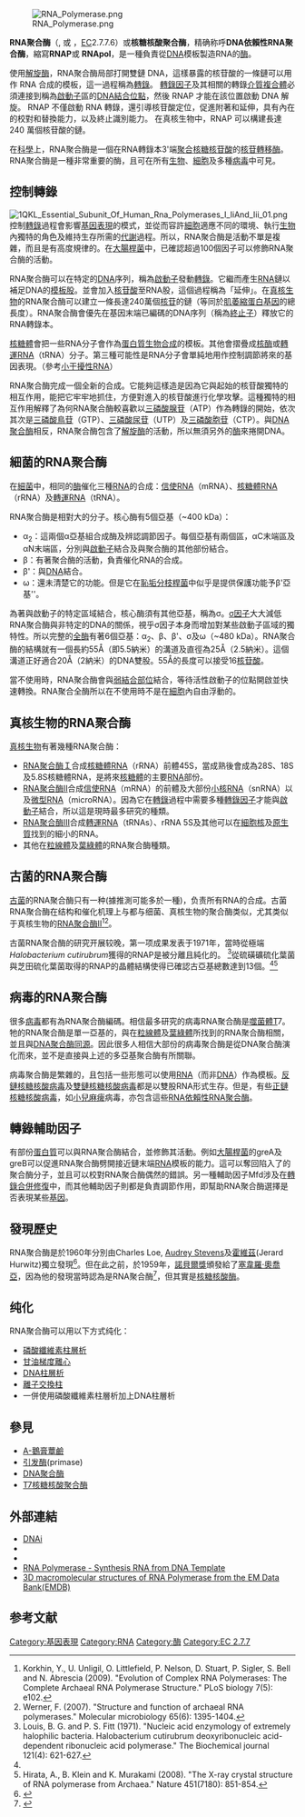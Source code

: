{{Multiple issues|
{{Expert|time=2017-03-10}}
{{Refimprove|time=2021-08-10T07:42:50+00:00}}
}}
{{NoteAT|G1=生命科学}}
{{not|RNA複製酶}}
{{infobox enzyme
| Name = DNA-Directed RNA Polymerase
| EC_number = 2.7.7.6
| CAS_number = 9014-24-8
| IUBMB_EC_number = 2/7/7/6
| GO_code = 0034062
| image = 5iy8.jpg
| width = 270
| caption = RNA Polymerase hetero27mer, Human
}}
[[File:RNA_Polymerase.png|thumb]]

'''RNA聚合酶'''（{{lang|en|RNA polymerase}}, 或 {{lang|en|DNA-dependent RNA polymerase}}，[[EC編號|EC]]2.7.7.6）或'''核糖核酸聚合酶'''，精确称呼'''DNA依賴性RNA聚合酶'''，縮寫'''RNAP'''或 '''RNApol'''，是一種負責從[[DNA|DNA]]模板製造RNA的[[酶|酶]]。

使用[[解旋酶|解旋酶]]，RNA聚合酶局部打開雙鏈 DNA，這樣暴露的核苷酸的一條鏈可以用作 RNA 合成的模板，這一過程稱為[[轉錄|轉錄]]。 [[轉錄因子|轉錄因子]]及其相關的轉錄[[中介體|介質複合體]]必須連接到稱為[[啟動子|啟動子]]區的[[DNA結合位點|DNA結合位點]]，然後 RNAP 才能在該位置啟動 DNA 解旋。 RNAP 不僅啟動 RNA 轉錄，還引導核苷酸定位，促進附著和延伸，具有內在的校對和替換能力，以及終止識別能力。 在真核生物中，RNAP 可以構建長達 240 萬個核苷酸的鏈。

在[[科學|科學]]上，RNA聚合酶是一個在RNA轉錄本3'端[[聚合|聚合]][[核糖核苷酸|核糖核苷酸]]的[[核苷轉移酶|核苷轉移酶]]。RNA聚合酶是一種非常重要的酶，且可在所有[[生物|生物]]、[[細胞|細胞]]及多種[[病毒|病毒]]中可見。

== 控制轉錄 ==
[[File:1QKL_Essential_Subunit_Of_Human_Rna_Polymerases_I_IiAnd_Iii_01.png|thumb]]
控制[[轉錄|轉錄]]過程會影響[[基因表現|基因表現]]的模式，並從而容許[[細胞|細胞]]適應不同的環境、執行[[生物|生物]]內獨特的角色及維持生存所需的[[代謝|代謝]]過程。所以，RNA聚合酶是活動不單是複雜，而且是有高度規律的。在[[大腸桿菌|大腸桿菌]]中，已確認超過100個因子可以修飾RNA聚合酶的活動。

RNA聚合酶可以在特定的[[DNA|DNA]]序列，稱為[[啟動子|啟動子]]發動[[轉錄|轉錄]]。它繼而產生[[RNA|RNA]]鏈以補足DNA的[[模板股|模板股]]。並會加入[[核苷酸|核苷酸]]至RNA股，這個過程稱為「延伸」。在[[真核生物|真核生物]]的RNA聚合酶可以建立一條長達240萬個[[核苷|核苷]]的鏈（等同於[[肌萎縮蛋白|肌萎縮蛋白]][[基因|基因]]的總長度）。RNA聚合酶會優先在基因末端已編碼的DNA序列（稱為[[終止子|終止子]]）釋放它的RNA轉錄本。

[[核糖體|核糖體]]會把一些RNA分子會作為[[蛋白質生物合成|蛋白質生物合成]]的模板。其他會摺疊成[[核酶|核酶]]或[[轉運RNA|轉運RNA]]（tRNA）分子。第三種可能性是RNA分子會單純地用作控制調節將來的基因表現。（參考[[小干擾性RNA|小干擾性RNA]]）

RNA聚合酶完成一個全新的合成。它能夠這樣造是因為它與起始的核苷酸獨特的相互作用，能把它牢牢地抓住，方便對進入的核苷酸進行化學攻擊。這種獨特的相互作用解釋了為何RNA聚合酶較喜歡以[[三磷酸腺苷|三磷酸腺苷]]（ATP）作為轉錄的開始，依次其次是[[三磷酸鳥苷|三磷酸鳥苷]]（GTP）、[[三磷酸尿苷|三磷酸尿苷]]（UTP）及[[三磷酸胞苷|三磷酸胞苷]]（CTP）。與[[DNA聚合酶|DNA聚合酶]]相反，RNA聚合酶包含了[[解旋酶|解旋酶]]的活動，所以無須另外的[[酶|酶]]來捲開DNA。

== 細菌的RNA聚合酶 ==
在[[細菌|細菌]]中，相同的[[酶|酶]]催化三種[[RNA|RNA]]的合成：[[信使RNA|信使RNA]]（mRNA）、[[核糖體RNA|核糖體RNA]]（rRNA）及[[轉運RNA|轉運RNA]]（tRNA）。 

RNA聚合酶是相對大的分子。核心酶有5個亞基（~400 kDa）：
* α<sub>2</sub>：這兩個α亞基組合成酶及辨認調節因子。每個亞基有兩個區，αC末端區及αN末端區，分別與[[啟動子|啟動子]]結合及與聚合酶的其他部份結合。
* β：有著聚合酶的活動，負責催化RNA的合成。
* β'：與[[DNA|DNA]]結合。
* ω：還未清楚它的功能。但是它在[[恥垢分枝桿菌|恥垢分枝桿菌]]中似乎是提供保護功能予β'亞基''。

為著與啟動子的特定區域結合，核心酶須有其他亞基，稱為σ。[[σ因子|σ因子]]大大減低RNA聚合酶與非特定的DNA的關係，視乎σ因子本身而增加對某些啟動子區域的獨特性。所以完整的[[全酶|全酶]]有著6個亞基：α<sub>2</sub>、β、β'、σ及ω（~480 kDa）。RNA聚合酶的結構就有一個長約55Å（即5.5納米）的溝道及直徑為25Å（2.5納米）。這個溝道正好適合20Å（2納米）的DNA雙股。55Å的長度可以接受16[[核苷酸|核苷酸]]。

當不使用時，RNA聚合酶會與[[弱結合部位|弱結合部位]]結合，等待活性啟動子的位點開啟並快速轉換。RNA聚合全酶所以在不使用時不是在[[細胞|細胞]]內自由浮動的。

== 真核生物的RNA聚合酶 ==
[[真核生物|真核生物]]有著幾種RNA聚合酶：
* [[RNA聚合酶I|RNA聚合酶Ｉ]]合成[[核糖體RNA|核糖體RNA]]（rRNA）前體45S，當成熟後會成為28S、18S及5.8S核糖體RNA，是將來[[核糖體|核糖體]]的主要[[RNA|RNA]]部份。 
* [[RNA聚合酶II|RNA聚合酶Ⅱ]]合成[[信使RNA|信使RNA]]（mRNA）的前體及大部份[[小核RNA|小核RNA]]（snRNA）以及[[微型RNA|微型RNA]]（microRNA）。因為它在[[轉錄|轉錄]]過程中需要多種[[轉錄因子|轉錄因子]]才能與[[啟動子|啟動子]]結合，所以這是現時最多研究的種類。
* [[RNA聚合酶III|RNA聚合酶Ⅲ]]合成[[轉運RNA|轉運RNA]]（tRNAs）、rRNA 5S及其他可以在[[細胞核|細胞核]]及[[原生質|原生質]]找到的細小的RNA。
* 其他在[[粒線體|粒線體]]及[[葉綠體|葉綠體]]的RNA聚合酶種類。

== 古菌的RNA聚合酶 ==
[[古菌|古菌]]的RNA聚合酶只有一种(據推測可能多於一種)，负责所有RNA的合成。古菌RNA聚合酶在结构和催化机理上与都与细菌、真核生物的聚合酶类似，尤其类似于真核生物的[[RNA聚合酶Ⅱ|RNA聚合酶Ⅱ]]<ref name="#1">Korkhin, Y., U. Unligil, O. Littlefield, P. Nelson, D. Stuart, P. Sigler, S. Bell and N. Abrescia (2009). "Evolution of Complex RNA Polymerases: The Complete Archaeal RNA Polymerase Structure." PLoS biology 7(5): e102.</ref><ref>Werner, F. (2007). "Structure and function of archaeal RNA polymerases." Molecular microbiology 65(6): 1395-1404.</ref>。

古菌RNA聚合酶的研究开展较晚，第一项成果发表于1971年，當時從極端{{link-en|嗜鹽菌|Halophile}}''Halobacterium cutirubrum''獲得的RNAP是被分離且純化的。
<ref>Louis, B. G. and P. S. Fitt (1971). "Nucleic acid enzymology of extremely halophilic bacteria. Halobacterium cutirubrum deoxyribonucleic acid-dependent ribonucleic acid polymerase." The Biochemical journal 121(4): 621-627.</ref>從硫磺礦硫化葉菌與芝田硫化葉菌取得的RNAP的晶體結構使得已確認古亞基總數達到13個。<ref name="#1"/><ref>Hirata, A., B. Klein and K. Murakami (2008). "The X-ray crystal structure of RNA polymerase from Archaea." Nature 451(7180): 851-854.</ref>

== 病毒的RNA聚合酶 ==
很多[[病毒|病毒]]都有為RNA聚合酶編碼。相信最多研究的病毒RNA聚合酶是[[噬菌體|噬菌體]]T7。牠的RNA聚合酶是單一亞基的，與在[[粒線體|粒線體]]及[[葉綠體|葉綠體]]所找到的RNA聚合酶相關，並且與[[DNA聚合酶|DNA聚合酶]][[同源|同源]]。因此很多人相信大部份的病毒聚合酶是從DNA聚合酶演化而來，並不是直接與上述的多亞基聚合酶有所關聯。

病毒聚合酶是繁雜的，且包括一些形態可以使用[[RNA|RNA]]（而非[[DNA|DNA]]）作為模板。[[反鏈核糖核酸病毒|反鏈核糖核酸病毒]]及[[雙鏈核糖核酸病毒|雙鏈核糖核酸病毒]]都是以雙股RNA形式生存。但是，有些[[正鏈核糖核酸病毒|正鏈核糖核酸病毒]]，如[[小兒麻痺|小兒麻痺]]病毒，亦包含這些[[RNA依賴性RNA聚合酶|RNA依賴性RNA聚合酶]]。

== 轉錄輔助因子 ==
有部份[[蛋白質|蛋白質]]可以與RNA聚合酶結合，並修飾其活動。例如[[大腸桿菌|大腸桿菌]]的greA及greB可以促進RNA聚合酶劈開接近鏈末端[[RNA|RNA]]模板的能力。這可以奪回陷入了的聚合酶分子，並且可以校對RNA聚合酶偶然的錯誤。另一種輔助因子Mfd涉及在[[轉錄合併修復|轉錄合併修復]]中，而其他輔助因子則都是負責調節作用，即幫助RNA聚合酶選擇是否表現某些[[基因|基因]]。

== 發現歷史 ==
RNA聚合酶是於1960年分別由Charles Loe, [[Audrey_Stevens_Niyogi|Audrey Stevens]]及[[霍維茲|霍維茲]](Jerard Hurwitz)獨立發現<ref>{{cite journal | vauthors = Hurwitz J | title = The discovery of RNA polymerase | journal = The Journal of Biological Chemistry | volume = 280 | issue = 52 | pages = 42477–42485 | date = December 2005 | pmid = 16230341 | doi = 10.1074/jbc.X500006200 | doi-access = free }}</ref>。但在此之前，於1959年，[[諾貝爾獎|諾貝爾獎]]頒發給了[[塞韋羅·奧喬亞|塞韋羅·奧喬亞]]，因為他的發現當時認為是RNA聚合酶<ref>{{Cite web |url=http://nobelprize.org/nobel_prizes/medicine/laureates/1959/ |title=Nobel Prize 1959 |access-date=2021-11-28 |archive-date=2007-02-02 |archive-url=https://web.archive.org/web/20070202000555/http://nobelprize.org/nobel_prizes/medicine/laureates/1959/ }}</ref>，但其實是[[核糖核酸酶|核糖核酸酶]]。

== 纯化 ==
RNA聚合酶可以用以下方式纯化：
* [[磷酸纖維素柱層析|磷酸纖維素柱層析]]
* [[甘油梯度離心|甘油梯度離心]]
* [[DNA柱層析|DNA柱層析]]
* [[離子交換柱|離子交換柱]]
* 一併使用磷酸纖維素柱層析加上DNA柱層析

== 參見 ==
* [[Α-鵝膏蕈鹼|Α-鵝膏蕈鹼]]
* [[引发酶|引发酶]](primase)
* [[DNA聚合酶|DNA聚合酶]]
* [[T7核糖核酸聚合酶|T7核糖核酸聚合酶]]

== 外部連結 ==
* [http://www.dnai.org DNAi]{{Wayback|url=http://www.dnai.org/ |date=20120207033619 }}
* {{MeshName|RNA+Polymerase}}
* {{EC number|2.7.7.6}}
* [https://web.archive.org/web/20101123181000/http://bioteachnology.com/enzyme/rna-polymerase-synthesis-rna-from-dna-template RNA Polymerase - Synthesis RNA from DNA Template]
*[http://www.pdbe.org/emsearch/rna\%20polymerase 3D macromolecular structures of RNA Polymerase from the EM Data Bank(EMDB)]{{Wayback|url=http://www.pdbe.org/emsearch/rna%5C%20polymerase |date=20190925024938 }}

== 参考文献 ==
{{reflist}}

{{Polymerases}}
{{Authority control}}
[[Category:基因表現|Category:基因表現]]
[[Category:RNA|Category:RNA]]
[[Category:酶|Category:酶]]
[[Category:EC_2.7.7|Category:EC 2.7.7]]